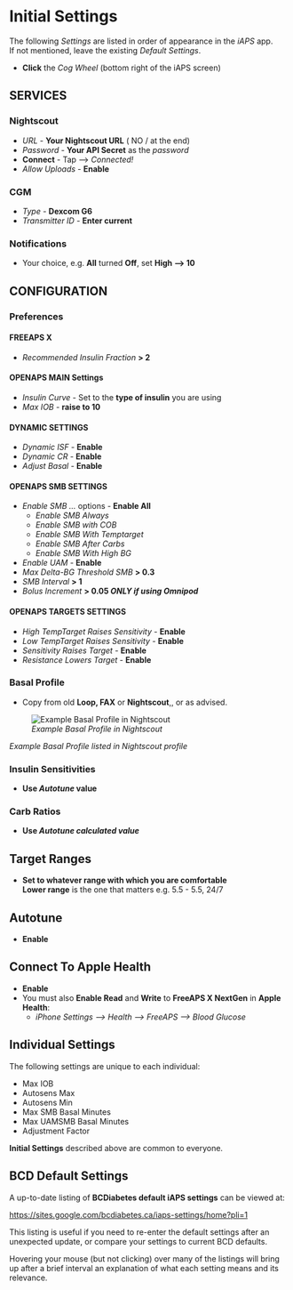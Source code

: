 # Initial Settings

The following *Settings* are listed in order of appearance in the *iAPS* app.  
If not mentioned, leave the existing _Default Settings_.

- **Click** the _Cog Wheel_ (bottom right of the iAPS screen)

## SERVICES

### Nightscout
- *URL* - **Your Nightscout URL** ( NO / at the end)
- *Password* -  **Your API Secret** as the *password*
- **Connect** - Tap --> *Connected!*
- *Allow Uploads* - **Enable**

### CGM
- *Type* - **Dexcom G6**
- *Transmitter ID* - **Enter current**

### Notifications
- Your choice, e.g. **All** turned **Off**, set **High ---> 10**

## CONFIGURATION

### Preferences

#### FREEAPS X
- *Recommended Insulin Fraction* **> 2**

#### OPENAPS MAIN Settings
- *Insulin Curve* - Set to the **type of insulin** you are using
- *Max IOB* - **raise to 10**

#### DYNAMIC SETTINGS
- *Dynamic ISF* - **Enable**
- *Dynamic CR* - **Enable**
- *Adjust Basal* - **Enable**

#### OPENAPS SMB SETTINGS
- *Enable SMB ...* options - **Enable All**
  - *Enable SMB Always*
  - *Enable SMB with COB*
  - *Enable SMB With Temptarget*
  - *Enable SMB After Carbs*
  - *Enable SMB With High BG*
- *Enable UAM* - **Enable**
- *Max Delta-BG Threshold SMB* **> 0.3**
- *SMB Interval* **> 1**
- *Bolus Increment* **> 0.05 *ONLY if using Omnipod***

#### OPENAPS TARGETS SETTINGS
- *High TempTarget Raises Sensitivity* - **Enable**
- *Low TempTarget Raises Sensitivity* - **Enable**
- *Sensitivity Raises Target* - **Enable**
- *Resistance Lowers Target* - **Enable**

### Basal Profile
- Copy from old **Loop, FAX** or **Nightscout**,, or as advised.

![_Example Basal Profile in Nightscout_](images/example_basal_profile.png)
<figcaption>_Example Basal Profile listed in Nightscout profile_</figcaption>

### Insulin Sensitivities
- **Use _Autotune_ value**

### Carb Ratios
- **Use _Autotune calculated value_**

## Target Ranges
- **Set to whatever range with which you are comfortable**  
**Lower range** is the one that matters e.g. 5.5 - 5.5, 24/7

## Autotune 
- **Enable**

## Connect To Apple Health
- **Enable**
- You must also **Enable Read** and **Write** to **FreeAPS X NextGen** in **Apple Health**:
  - _iPhone Settings --> Health --> FreeAPS --> Blood Glucose_

## Individual Settings

The following settings are unique to each individual:

- Max IOB
- Autosens Max
- Autosens Min
- Max SMB Basal Minutes
- Max UAMSMB Basal Minutes
- Adjustment Factor

**Initial Settings** described above are common to everyone.

##  BCD Default Settings

A up-to-date listing of **BCDiabetes default iAPS settings** can be viewed at:

<https://sites.google.com/bcdiabetes.ca/iaps-settings/home?pli=1>

This listing is useful if you need to re-enter the default settings after an unexpected update, or compare your settings to current BCD defaults.

Hovering your mouse (but not clicking) over many of the listings will bring up after a brief interval an explanation of what each setting means and its relevance.


